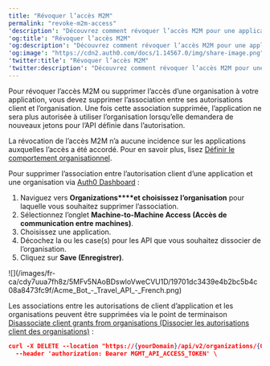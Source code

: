 ---
title: "Révoquer l’accès M2M"
permalink: "revoke-m2m-access"
'description': "Découvrez comment révoquer l’accès M2M pour une application."
'og:title': "Révoquer l’accès M2M"
'og:description': "Découvrez comment révoquer l’accès M2M pour une application."
'og:image': "https://cdn2.auth0.com/docs/1.14567.0/img/share-image.png"
'twitter:title': "Révoquer l’accès M2M"
'twitter:description': "Découvrez comment révoquer l’accès M2M pour une application."
---

Pour révoquer l’accès M2M ou supprimer l’accès d’une organisation à votre application, vous devez supprimer l’association entre ses autorisations client et l’organisation. Une fois cette association supprimée, l’application ne sera plus autorisée à utiliser l’organisation lorsqu’elle demandera de nouveaux jetons pour l’API définie dans l’autorisation.

<Callout icon="file-lines" color="#0EA5E9" iconType="regular">

La révocation de l’accès M2M n’a aucune incidence sur les applications auxquelles l’accès a été accordé. Pour en savoir plus, lisez [Définir le comportement organisationnel](/docs/fr-ca/manage-users/organizations/organizations-for-m2m-applications/configure-your-application-for-m2m-access#define-organization-behavior).

</Callout>

<Tabs><Tab title="Auth0 Dashboard">

Pour supprimer l’association entre l’autorisation client d’une application et une organisation via [Auth0 Dashboard](https://manage.auth0.com/) :

1. Naviguez vers **Organizations****et choisissez l’organisation** pour laquelle vous souhaitez supprimer l’association.
2. Sélectionnez l’onglet **Machine-to-Machine Access (Accès de communication entre machines)**.
3. Choisissez une application.
4. Décochez la ou les case(s) pour les API que vous souhaitez dissocier de l’organisation.
5. Cliquez sur **Save (Enregistrer)**.

<Frame>![](/images/fr-ca/cdy7uua7fh8z/5MFv5NAoBDswloVweCVU1D/19701dc3439e4b2bc5b4c08a8473fc9f/Acme_Bot_-_Travel_API_-_French.png)</Frame>

</Tab><Tab title="Management API">

Les associations entre les autorisations de client d’application et les organisations peuvent être supprimées via le point de terminaison [Disassociate client grants from organisations (Dissocier les autorisations client des organisations)](/docs/fr-ca/api/management/v2/organizations/delete-client-grants-by-grant-id) :

```json lines
curl -X DELETE --location "https://{yourDomain}/api/v2/organizations/{ORG_id}/client-grants/{GRANT_ID}" \
  --header 'authorization: Bearer MGMT_API_ACCESS_TOKEN' \
```

</Tab></Tabs>

